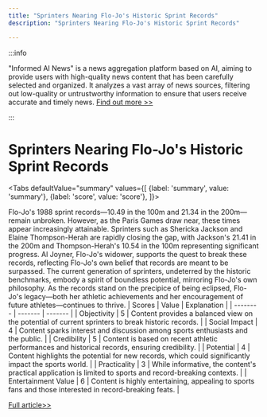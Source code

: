 ```yaml
---
title: "Sprinters Nearing Flo-Jo's Historic Sprint Records"
description: "Sprinters Nearing Flo-Jo's Historic Sprint Records"

---
```



:::info

"Informed AI News" is a news aggregation platform based on AI, aiming to provide users with high-quality news content that has been carefully selected and organized. It analyzes a vast array of news sources, filtering out low-quality or untrustworthy information to ensure that users receive accurate and timely news.  [Find out more >>](/docs/guides)

:::

# Sprinters Nearing Flo-Jo's Historic Sprint Records


<Tabs
	defaultValue="summary"
	values={[
	{label: 'summary', value: 'summary'},
	{label: 'score', value: 'score'},
]}>
<TabItem value="summary">


Flo-Jo's 1988 sprint records—10.49 in the 100m and 21.34 in the 200m—remain unbroken. However, as the Paris Games draw near, these times appear increasingly attainable. Sprinters such as Shericka Jackson and Elaine Thompson-Herah are rapidly closing the gap, with Jackson's 21.41 in the 200m and Thompson-Herah's 10.54 in the 100m representing significant progress. Al Joyner, Flo-Jo's widower, supports the quest to break these records, reflecting Flo-Jo's own belief that records are meant to be surpassed. The current generation of sprinters, undeterred by the historic benchmarks, embody a spirit of boundless potential, mirroring Flo-Jo's own philosophy. As the records stand on the precipice of being eclipsed, Flo-Jo's legacy—both her athletic achievements and her encouragement of future athletes—continues to thrive.
</TabItem>
<TabItem value="score">
	| Scores     | Value   | Explanation |
	| -------- | ------- | ------- |
	| Objectivity  | 5    | Content provides a balanced view on the potential of current sprinters to break historic records.    |
	| Social Impact | 4     | Content sparks interest and discussion among sports enthusiasts and the public.    |
	| Credibility    | 5    | Content is based on recent athletic performances and historical records, ensuring credibility.    |
	| Potential    | 4    | Content highlights the potential for new records, which could significantly impact the sports world.    |
	| Practicality    | 3    | While informative, the content's practical application is limited to sports and record-breaking contexts.    |
	| Entertainment Value    | 6    | Content is highly entertaining, appealing to sports fans and those interested in record-breaking feats.    |
</TabItem>
</Tabs>

[Full article>>](https://apnews.com/article/olympics-2024-flojo-records-8b1b7f8cf40dbe90a80bd40e308ab590)
